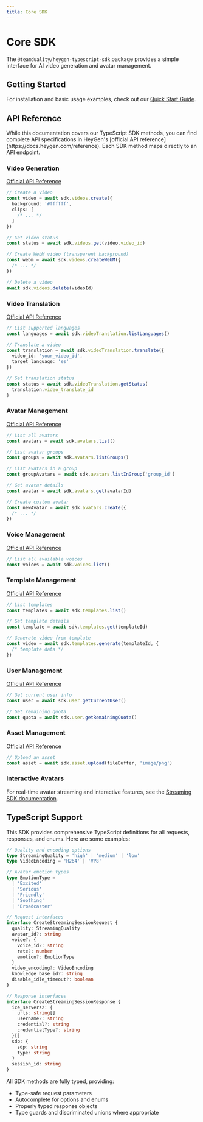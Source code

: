 ```yaml
---
title: Core SDK
---
```



# Core SDK

The `@teamduality/heygen-typescript-sdk` package provides a simple interface for AI video generation and avatar management.

## Getting Started

For installation and basic usage examples, check out our [Quick Start Guide](/guide/quick-start).

## API Reference

<Callout>
  While this documentation covers our TypeScript SDK methods, you can find
  complete API specifications in HeyGen's [official API
  reference](https://docs.heygen.com/reference). Each SDK method maps directly
  to an API endpoint.
</Callout>

### Video Generation

[Official API Reference](https://docs.heygen.com/reference/create-an-avatar-video-v2)

```typescript
// Create a video
const video = await sdk.videos.create({
  background: '#ffffff',
  clips: [
    /* ... */
  ]
})

// Get video status
const status = await sdk.videos.get(video.video_id)

// Create WebM video (transparent background)
const webm = await sdk.videos.createWebM({
  /* ... */
})

// Delete a video
await sdk.videos.delete(videoId)
```

### Video Translation

[Official API Reference](https://docs.heygen.com/reference/translate-video)

```typescript
// List supported languages
const languages = await sdk.videoTranslation.listLanguages()

// Translate a video
const translation = await sdk.videoTranslation.translate({
  video_id: 'your_video_id',
  target_language: 'es'
})

// Get translation status
const status = await sdk.videoTranslation.getStatus(
  translation.video_translate_id
)
```

### Avatar Management

[Official API Reference](https://docs.heygen.com/reference/list-avatars-v2)

```typescript
// List all avatars
const avatars = await sdk.avatars.list()

// List avatar groups
const groups = await sdk.avatars.listGroups()

// List avatars in a group
const groupAvatars = await sdk.avatars.listInGroup('group_id')

// Get avatar details
const avatar = await sdk.avatars.get(avatarId)

// Create custom avatar
const newAvatar = await sdk.avatars.create({
  /* ... */
})
```

### Voice Management

[Official API Reference](https://docs.heygen.com/reference/list-voices-v2)

```typescript
// List all available voices
const voices = await sdk.voices.list()
```

### Template Management

[Official API Reference](https://docs.heygen.com/reference/list-templates-v2)

```typescript
// List templates
const templates = await sdk.templates.list()

// Get template details
const template = await sdk.templates.get(templateId)

// Generate video from template
const video = await sdk.templates.generate(templateId, {
  /* template data */
})
```

### User Management

[Official API Reference](https://docs.heygen.com/reference/get-current-user-information)

```typescript
// Get current user info
const user = await sdk.user.getCurrentUser()

// Get remaining quota
const quota = await sdk.user.getRemainingQuota()
```

### Asset Management

[Official API Reference](https://docs.heygen.com/reference/upload-asset)

```typescript
// Upload an asset
const asset = await sdk.asset.upload(fileBuffer, 'image/png')
```

### Interactive Avatars

For real-time avatar streaming and interactive features, see the [Streaming SDK documentation](/sdk/streaming).

## TypeScript Support

This SDK provides comprehensive TypeScript definitions for all requests, responses, and enums. Here are some examples:

```typescript
// Quality and encoding options
type StreamingQuality = 'high' | 'medium' | 'low'
type VideoEncoding = 'H264' | 'VP8'

// Avatar emotion types
type EmotionType =
  | 'Excited'
  | 'Serious'
  | 'Friendly'
  | 'Soothing'
  | 'Broadcaster'

// Request interfaces
interface CreateStreamingSessionRequest {
  quality: StreamingQuality
  avatar_id?: string
  voice?: {
    voice_id?: string
    rate?: number
    emotion?: EmotionType
  }
  video_encoding?: VideoEncoding
  knowledge_base_id?: string
  disable_idle_timeout?: boolean
}

// Response interfaces
interface CreateStreamingSessionResponse {
  ice_servers2: {
    urls: string[]
    username?: string
    credential?: string
    credentialType?: string
  }[]
  sdp: {
    sdp: string
    type: string
  }
  session_id: string
}
```

All SDK methods are fully typed, providing:

- Type-safe request parameters
- Autocomplete for options and enums
- Properly typed response objects
- Type guards and discriminated unions where appropriate
